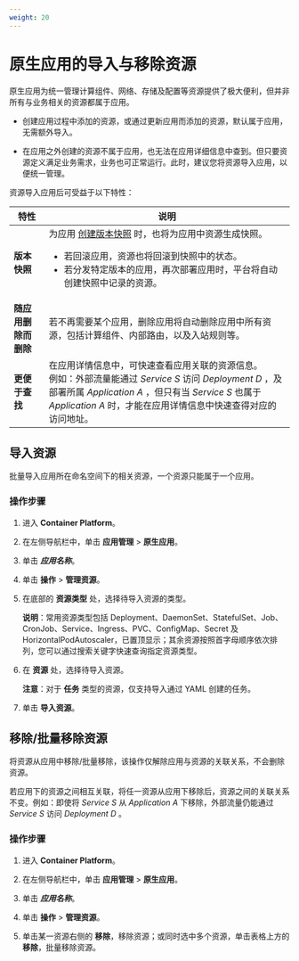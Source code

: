 ```yaml
---
weight: 20
---
```


# 原生应用的导入与移除资源

原生应用为统一管理计算组件、网络、存储及配置等资源提供了极大便利，但并非所有与业务相关的资源都属于应用。


* 创建应用过程中添加的资源，或通过更新应用而添加的资源，默认属于应用，无需额外导入。

* 在应用之外创建的资源不属于应用，也无法在应用详细信息中查到。但只要资源定义满足业务需求，业务也可正常运行。此时，建议您将资源导入应用，以便统一管理。

资源导入应用后可受益于以下特性：


|特性| 说明                                                         |
| ---------------------- | ------------------------------------------------------------ |
|**版本快照**|为应用 [创建版本快照](./version.mdx) 时，也将为应用中资源生成快照。<ul><li>若回滚应用，资源也将回滚到快照中的状态。</li><li>若分发特定版本的应用，再次部署应用时，平台将自动创建快照中记录的资源。</li></ul>|
|**随应用删除而删除**| 若不再需要某个应用，删除应用将自动删除应用中所有资源，包括计算组件、内部路由，以及入站规则等。 |
|**更便于查找**| 在应用详情信息中，可快速查看应用关联的资源信息。<br/>例如：外部流量能通过 *Service S* 访问 *Deployment D* ，及部署所属 *Application A* ，但只有当 *Service S* 也属于  *Application A* 时，才能在应用详情信息中快速查得对应的访问地址。 |


## 导入资源

批量导入应用所在命名空间下的相关资源，一个资源只能属于一个应用。

### 操作步骤

1. 进入 **Container Platform**。

1. 在左侧导航栏中，单击 **应用管理** > **原生应用**。

3. 单击 ***应用名称***。

3. 单击 **操作** > **管理资源**。  

1. 在底部的 **资源类型** 处，选择待导入资源的类型。

    **说明**：常用资源类型包括 Deployment、DaemonSet、StatefulSet、Job、CronJob、Service、Ingress、PVC、ConfigMap、Secret 及 HorizontalPodAutoscaler，已置顶显示；其余资源按照首字母顺序依次排列，您可以通过搜索关键字快速查询指定资源类型。
    
2. 在 **资源** 处，选择待导入资源。

    **注意**：对于 **任务** 类型的资源，仅支持导入通过 YAML 创建的任务。
    
3. 单击 **导入资源**。 ​    


## 移除/批量移除资源

将资源从应用中移除/批量移除，该操作仅解除应用与资源的关联关系，不会删除资源。

若应用下的资源之间相互关联，将任一资源从应用下移除后，资源之间的关联关系不变。例如：即使将 *Service S* 从 *Application A* 下移除，外部流量仍能通过 *Service S* 访问 *Deployment D* 。 


### 操作步骤

1. 进入 **Container Platform**。

1. 在左侧导航栏中，单击 **应用管理** > **原生应用**。

3. 单击 ***应用名称***。

3. 单击 **操作** > **管理资源**。  

4. 单击某一资源右侧的 **移除**，移除资源；或同时选中多个资源，单击表格上方的 **移除**，批量移除资源。




